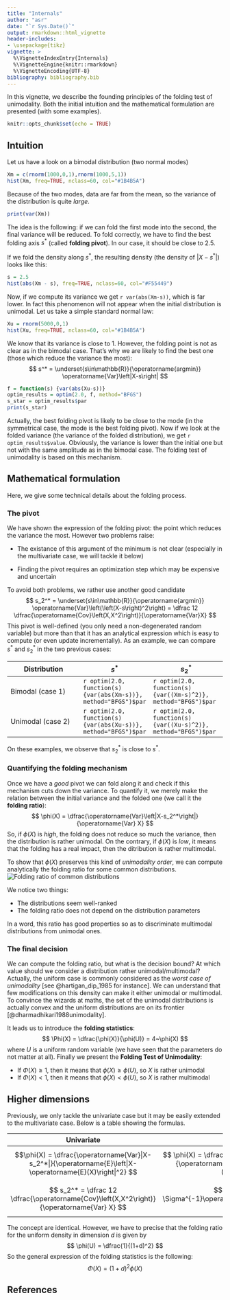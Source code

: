 ```yaml
---
title: "Internals"
author: "asr"
date: "`r Sys.Date()`"
output: rmarkdown::html_vignette
header-includes:
- \usepackage{tikz}
vignette: >
  %\VignetteIndexEntry{Internals}
  %\VignetteEngine{knitr::rmarkdown}
  %\VignetteEncoding{UTF-8}
bibliography: bibliography.bib
---
```



In this vignette, we describe the founding principles of the folding test of unimodality. Both the initial intuition and the mathematical formulation are presented (with some examples).

```r
knitr::opts_chunk$set(echo = TRUE)
```

## Intuition
Let us have a look on a bimodal distribution (two normal modes)
<!--
# binormal_density <- function(x, mu_0, mu_1, sigma_0, sigma_1, alpha) 
# {
#   mode_0 = 1/(sigma_0*sqrt(2*pi)) * exp(-(x-mu_0)^2/(2*sigma_0^2))
#   mode_1 = 1/(sigma_1*sqrt(2*pi)) * exp(-(x-mu_1)^2/(2*sigma_1^2))
#   return(alpha*mode_0 + (1-alpha)*mode_1)
# }
# 
# m_0 = 0.
# m_1 = 5.
# s_0 = 1.
# s_1 = 1.
# a = 0.3
# 
# x = seq(-5,10,0.05)
# f = function(x) {binormal_density(x,m_0,m_1,s_0,s_1,a)}
# 
# y = f(x)
# plot(x,y,type="l",col="#1B4B5A") -->

```r
Xm = c(rnorm(1000,0,1),rnorm(1000,5,1))
hist(Xm, freq=TRUE, nclass=60, col="#1B4B5A")
```



Because of the two modes, data are far from the mean, so the variance of the distribution is quite *large*.
<!-- # fun_mean = function(x) {x * f(x)}
# mean = integrate(fun_mean, -Inf, Inf)$value
# 
# fun_var = function(x) {x^2 * f(x)}
# var = integrate(fun_var,-Inf,Inf)$value - mean^2 -->
```r
print(var(Xm))
```

The idea is the following: if we can fold the first mode into the second, the final variance will be reduced. To fold correctly, we have to find the best folding axis $s^*$ (called **folding pivot**). In our case, it should be close to 2.5.

If we fold the density along $s^*$, the resulting density (the density of $|X-s^*|$) looks like this:
<!-- # x = seq(0,10,0.05)

# f = function(x) {binormal_density(x+s,m_0,m_1,s_0,s_1,a) + binormal_density(s-x,m_0,m_1,s_0,s_1,a)}
# y = f(x)
# plot(x,y,type="l",col="#F55449") -->
```r
s = 2.5
hist(abs(Xm - s), freq=TRUE, nclass=60, col="#F55449")
```

<!--

# fun_mean = function(x) {x * f(x)}
# mean = integrate(fun_mean, 0, Inf)$value
# 
# fun_var = function(x) {x^2 * f(x)}
# var = integrate(fun_var,0,Inf)$value - mean^2
-->

Now, if we compute its variance we get `r var(abs(Xm-s))`, which is far lower. In fact this phenomenon will not appear when the initial distribution is unimodal. Let us take a simple standard normal law:
```r
Xu = rnorm(5000,0,1)
hist(Xu, freq=TRUE, nclass=60, col="#1B4B5A")
```
<!--
# mu_0 = 0
# sigma_0 = 1
# f = function(x) {1/(sigma_0*sqrt(2*pi)) * exp(-(x-mu_0)^2/(2*sigma_0^2))}
# 
# x = seq(-5,5,0.05)
# y = f(x)
# plot(x,y,type="l",col="#1B4B5A")
-->

We know that its variance is close to 1. However, the folding point is not as clear as in the bimodal case. That's why we are likely to find the best one (those which reduce the variance the most):
$$
s^* = \underset{s\in\mathbb{R}}{\operatorname{argmin}} \operatorname{Var}\left|X-s\right|
$$
```r
f = function(s) {var(abs(Xu-s))}
optim_results = optim(2.0, f, method="BFGS")
s_star = optim_results$par
print(s_star)
```
Actually, the best folding pivot is likely to be close to the mode (in the symmetrical case, the mode is the best folding pivot). Now if we look at the folded variance (the variance of the folded distribution), we get `r optim_results$value`. Obviously, the variance is lower than the initial one but not with the same amplitude as in the bimodal case. The folding test of unimodality is based on this mechanism.

## Mathematical formulation

Here, we give some technical details about the folding process.

### The pivot

We have shown the expression of the folding pivot: the point which reduces the variance the most. However two problems raise:

* The existance of this argument of the minimum is not clear (especially in the multivariate case, we will tackle it below)

* Finding the pivot requires an optimization step which may be expensive and uncertain

To avoid both problems, we rather use another good candidate
$$
s_2^* = \underset{s\in\mathbb{R}}{\operatorname{argmin}} \operatorname{Var}\left(\left(X-s\right)^2\right)  = \dfrac 12  \dfrac{\operatorname{Cov}\left(X,X^2\right)}{\operatorname{Var}X}
$$
This pivot is well-defined (you only need a non-degenerated random variable) but more than that it has an analytical expression which is easy to compute (or even update incrementally). As an example, we can compare $s^*$ and $s_2^*$ in the two previous cases:

| Distribution      | $s^*$           | $s_2^*$           |
|-------------------|-----------------|-------------------|
| Bimodal (case 1)  | `r optim(2.0, function(s) {var(abs(Xm-s))}, method="BFGS")$par`| `r optim(2.0, function(s) {var((Xm-s)^2)}, method="BFGS")$par`|
| Unimodal (case 2) |  `r optim(2.0, function(s) {var(abs(Xu-s))}, method="BFGS")$par`| `r optim(2.0, function(s) {var((Xu-s)^2)}, method="BFGS")$par`|

On these examples, we observe that $s_2^*$ is close to $s^*$.

### Quantifying the folding mechanism

Once we have a *good* pivot we can fold along it and check if this mechanism cuts down the variance. To quantify it, we merely make the relation between the initial variance and the folded one (we call it the **folding ratio**):
$$
\phi(X) = \dfrac{\operatorname{Var}\left|X-s_2^*\right|}{\operatorname{Var} X}
$$
<!-- = \dfrac 12 \Sigma^{-1} \operatorname{Cov}\left(X,\|X\|^2\right) -->
So, if $\phi(X)$ is *high*, the folding does not reduce so much the variance, then the distribution is rather unimodal. On the contrary, if $\phi(X)$ is *low*, it means that the folding has a real impact, then the ditribution is rather multimodal.

To show that $\phi(X)$ preserves this kind of *unimodality order*, we can compute analytically the folding ratio for some common distributions.
![Folding ratio of common distributions](phi.png)

We notice two things:

- The distributions seem well-ranked
- The folding ratio does not depend on the distribution parameters

In a word, this ratio has good properties so as to discriminate multimodal distributions from unimodal ones.


### The final decision

We can compute the folding ratio, but what is the decision bound? At which value should we consider a distribution rather unimodal/multimodal? Actually, the uniform case is commonly considered as the *worst case of unimodality* [see @hartigan_dip_1985 for instance]. We can understand that few modifications on this density can make it either unimodal or multimodal. To convince the wizards at maths, the set of the unimodal distributions is actually convex and the uniform distributions are on its frontier [@dharmadhikari1988unimodality].

It leads us to introduce the **folding statistics**:
$$
\Phi(X) = \dfrac{\phi(X)}{\phi(U)} = 4~\phi(X)
$$
where $U$ is a uniform random variable (we have seen that the parameters do not matter at all). Finally we present the **Folding Test of Unimodality**:

 * If $\Phi(X)\ge 1$, then it means that $\phi(X)\ge \phi(U)$, so $X$ is rather unimodal
 * If $\Phi(X)< 1$, then it means that $\phi(X)< \phi(U)$, so $X$ is rather multimodal


## Higher dimensions

Previously, we only tackle the univariate case but it may be easily extended to the multivariate case. Below is a table showing the formulas.

| Univariate | Multivariate |
|------------|--------------|
|$$\phi(X) = \dfrac{\operatorname{Var}|X-s_2^*|}{\operatorname{E}\left|X-\operatorname{E}(X)\right|^2} $$ | $$ \phi(X) = \dfrac{\operatorname{Var} \|X-s_2^*\|}{\operatorname{E}\left\|X-\operatorname{E}(X)\right\|^2} $$|
|$$ s_2^* = \dfrac 12 \dfrac{\operatorname{Cov}\left(X,X^2\right)}{\operatorname{Var} X} $$ | $$ s_2^* = \dfrac 12 \Sigma^{-1}\operatorname{Cov}\left(X,\|X\|^2\right) $$|

The concept are identical. However, we have to precise that the folding ratio for the uniform density in dimension $d$ is given by
$$
\phi(U) = \dfrac{1}{(1+d)^2}
$$
So the general expression of the folding statistics is the following:
$$
\Phi(X) = (1+d)^2 \phi(X)
$$

## References
